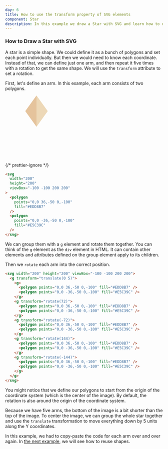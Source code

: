 ```yaml
---
day: 6
title: How to use the transform property of SVG elements
component: Star
description: In this example we draw a Star with SVG and learn how to use the transform property.
---
```



### How to Draw a Star with SVG

A star is a simple shape. We could define it as a bunch of polygons and set each point individually. But then we would need to know each coordinate. Instead of that, we can define just one arm, and then repeat it five times with a rotation to get the same shape. We will use the `transform` attribute to set a rotation.

First, let's define an arm. In this example, each arm consists of two polygons.

<Example>

<SVG width="200" height="200" viewBox="-100 -100 200 200">
  <Polygon points="0,0 36,-50 0,-100" fill="#EDD8B7" />
  <Polygon points="0,0 -36,-50 0,-100" fill="#E5C39C" />
</SVG>

{/* prettier-ignore */}
```html
<svg 
  width="200"
  height="200"
  viewBox="-100 -100 200 200"
>
  <polygon
    points="0,0 36,-50 0,-100"
    fill="#EDD8B7" 
  />
  <polygon 
    points="0,0 -36,-50 0,-100"
    fill="#E5C39C" 
  />
</svg>
```

</Example>

We can group them with a `g` element and rotate them together. You can think of the `g` element as the `div` element in HTML. It can contain other elements and attributes defined on the group element apply to its children.

Then we `rotate` each arm into the correct position.

<Final>

```html
<svg width="200" height="200" viewBox="-100 -100 200 200">
  <g transform="translate(0 5)">
    <g>
      <polygon points="0,0 36,-50 0,-100" fill="#EDD8B7" />
      <polygon points="0,0 -36,-50 0,-100" fill="#E5C39C" />
    </g>
    <g transform="rotate(72)">
      <polygon points="0,0 36,-50 0,-100" fill="#EDD8B7" />
      <polygon points="0,0 -36,-50 0,-100" fill="#E5C39C" />
    </g>
    <g transform="rotate(-72)">
      <polygon points="0,0 36,-50 0,-100" fill="#EDD8B7" />
      <polygon points="0,0 -36,-50 0,-100" fill="#E5C39C" />
    </g>
    <g transform="rotate(144)">
      <polygon points="0,0 36,-50 0,-100" fill="#EDD8B7" />
      <polygon points="0,0 -36,-50 0,-100" fill="#E5C39C" />
    </g>
    <g transform="rotate(-144)">
      <polygon points="0,0 36,-50 0,-100" fill="#EDD8B7" />
      <polygon points="0,0 -36,-50 0,-100" fill="#E5C39C" />
    </g>
  </g>
</svg>
```

</Final>

You might notice that we define our polygons to start from the origin of the coordinate system (which is the center of the image). By default, the rotation is also around the origin of the coordinate system.

Because we have five arms, the bottom of the image is a bit shorter than the top of the image. To center the image, we can group the whole star together and use the `translate` transformation to move everything down by 5 units along the Y coordinates.

In this example, we had to copy-paste the code for each arm over and over again. In [the next example](/svg/use), we will see how to reuse shapes.
